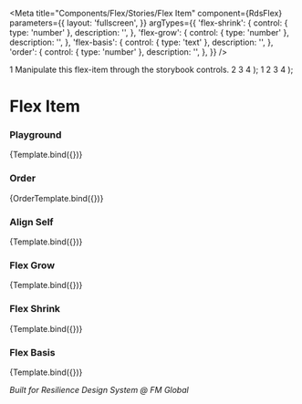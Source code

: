 
<Meta
  title="Components/Flex/Stories/Flex Item"
  component={RdsFlex}
  parameters={{
    layout: 'fullscreen',
  }}
  argTypes={{
    'flex-shrink': {
      control: { type: 'number' },
      description: '',
    },
    'flex-grow': {
      control: { type: 'number' },
      description: '',
    },
    'flex-basis': {
      control: { type: 'text' },
      description: '',
    },
    'order': {
      control: { type: 'number' },
      description: '',
    },
  }}
/>

  <rds-flex height="300px">
    <rds-flex-item {...args}>
      <rds-box bg="purple-100" padding="4xl">
        <rds-headline level={1}>1</rds-headline>
        <rds-text>Manipulate this flex-item through the storybook controls.</rds-text>
      </rds-box>
    </rds-flex-item>
    <rds-flex-item flex-basis="25%">
      <rds-box bg="purple-200" padding="4xl">
        <rds-headline level={1}>2</rds-headline>
      </rds-box>
    </rds-flex-item>
    <rds-flex-item flex-grow={1} flex-basis="25%">
      <rds-box bg="purple-300" padding="4xl">
        <rds-headline level={1}>3</rds-headline>
      </rds-box>
    </rds-flex-item>
    <rds-flex-item flex-grow={1} flex-basis="25%">
      <rds-box bg="purple-400" padding="4xl">
        <rds-headline level={1}>4</rds-headline>
      </rds-box>
    </rds-flex-item>
  </rds-flex>
);

  <rds-flex>
    <rds-flex-item order={4}>
      <rds-box bg="purple-100" padding="4xl">
        <rds-headline level={1}>1</rds-headline>
      </rds-box>
    </rds-flex-item>
    <rds-flex-item order={2}>
      <rds-box bg="purple-200" padding="4xl">
        <rds-headline level={1}>2</rds-headline>
      </rds-box>
    </rds-flex-item>
    <rds-flex-item order={3}>
      <rds-box bg="purple-300" padding="4xl">
        <rds-headline level={1}>3</rds-headline>
      </rds-box>
    </rds-flex-item>
    <rds-flex-item order={1}>
      <rds-box bg="purple-400" padding="4xl">
        <rds-headline level={1}>4</rds-headline>
      </rds-box>
    </rds-flex-item>
  </rds-flex>
);

# Flex Item

### Playground

<Canvas>
  <Story
    name="Playground"
    args={{
      'flex-grow': 1,
      'flex-basis': '25%',
    }}
  >
    {Template.bind({})}
  </Story>
</Canvas>

### Order

<Canvas>
  <Story name="Order">{OrderTemplate.bind({})}</Story>
</Canvas>

### Align Self

<Canvas>
  <Story
    name="Align Self"
    args={{
      'align-self': 'flex-end',
    }}
  >
    {Template.bind({})}
  </Story>
</Canvas>

### Flex Grow

<Canvas>
  <Story
    name="Flex Grow"
    args={{
      'flex-grow': 3,
    }}
  >
    {Template.bind({})}
  </Story>
</Canvas>

### Flex Shrink

<Canvas>
  <Story
    name="Flex Shrink"
    args={{
      'flex-shrink': 3,
    }}
  >
    {Template.bind({})}
  </Story>
</Canvas>

### Flex Basis

<Canvas>
  <Story
    name="Flex Basis"
    args={{
      'flex-basis': '300px',
    }}
  >
    {Template.bind({})}
  </Story>
</Canvas>

_Built for Resilience Design System @ FM Global_
